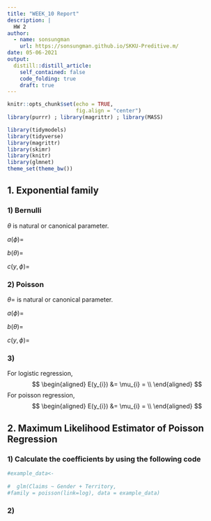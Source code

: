 ```yaml
---
title: "WEEK_10 Report"
description: |
  HW 2
author:
  - name: sonsungman
    url: https://sonsungman.github.io/SKKU-Preditive.m/
date: 05-06-2021
output:
  distill::distill_article:
    self_contained: false
    code_folding: true
    draft: true
---
```


```r
knitr::opts_chunk$set(echo = TRUE,
                      fig.align = "center")
library(purrr) ; library(magrittr) ; library(MASS)
```

```r
library(tidymodels)
library(tidyverse)
library(magrittr)
library(skimr)
library(knitr)
library(glmnet)
theme_set(theme_bw())
```

## 1. Exponential family

### 1) Bernulli


$\theta$ is natural or canonical parameter.

$a(\phi)=$

$b(\theta)=$

$c(y, \phi)=$

### 2) Poisson


$\theta=$ is natural or canonical parameter.

$a(\phi)=$

$b(\theta)=$

$c(y, \phi)=$

### 3) 
For logistic regression, 
$$
  \begin{aligned}
    E(y_{i}) &= \mu_{i} =  \\
  \end{aligned}
$$
For poisson regression, 
$$
  \begin{aligned}
    E(y_{i}) &= \mu_{i} =  \\
  \end{aligned}
$$

## 2. Maximum Likelihood Estimator of Poisson Regression

### 1) Calculate the coefficients by using the following code


```r
#example_data<-
  
#  glm(Claims ~ Gender + Territory,
#family = poisson(link=log), data = example_data)

```

### 2)